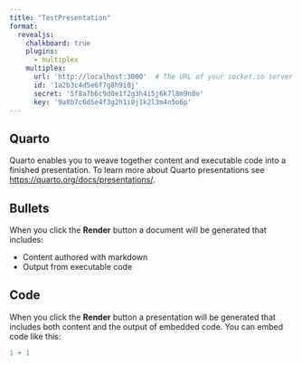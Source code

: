 ```yaml
---
title: "TestPresentation"
format: 
  revealjs:
    chalkboard: true
    plugins: 
      - multiplex
    multiplex:
      url: 'http://localhost:3000'  # The URL of your socket.io server
      id: '1a2b3c4d5e6f7g8h9i0j'
      secret: '5f8a7b6c9d0e1f2g3h4i5j6k7l8m9n0o'
      key: '9a8b7c6d5e4f3g2h1i0j1k2l3m4n5o6p'
---
```


## Quarto

Quarto enables you to weave together content and executable code into a finished presentation. To learn more about Quarto presentations see <https://quarto.org/docs/presentations/>.

## Bullets

When you click the **Render** button a document will be generated that includes:

-   Content authored with markdown
-   Output from executable code

## Code

When you click the **Render** button a presentation will be generated that includes both content and the output of embedded code. You can embed code like this:

```r
1 + 1
```


